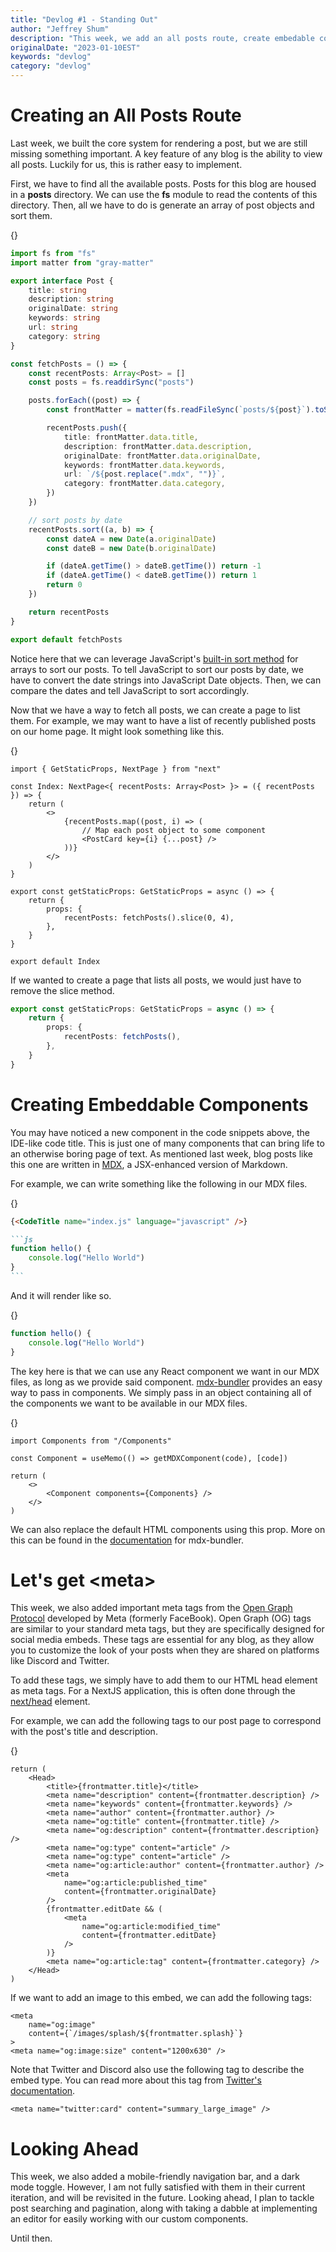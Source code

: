 ```yaml
---
title: "Devlog #1 - Standing Out"
author: "Jeffrey Shum"
description: "This week, we add an all posts route, create embedable components, and take a dive into meta tags."
originalDate: "2023-01-10EST"
keywords: "devlog"
category: "devlog"
---
```


# Creating an All Posts Route

Last week, we built the core system for rendering a post, but we are still missing something important.
A key feature of any blog is the ability to view all posts.
Luckily for us, this is rather easy to implement.

First, we have to find all the available posts.
Posts for this blog are housed in a **posts** directory.
We can use the **fs** module to read the contents of this directory.
Then, all we have to do is generate an array of post objects and sort them.

{<CodeTitle name="fetch_posts.ts" language="typescript" />}

```ts
import fs from "fs"
import matter from "gray-matter"

export interface Post {
	title: string
	description: string
	originalDate: string
	keywords: string
	url: string
	category: string
}

const fetchPosts = () => {
	const recentPosts: Array<Post> = []
	const posts = fs.readdirSync("posts")

	posts.forEach((post) => {
		const frontMatter = matter(fs.readFileSync(`posts/${post}`).toString())

		recentPosts.push({
			title: frontMatter.data.title,
			description: frontMatter.data.description,
			originalDate: frontMatter.data.originalDate,
			keywords: frontMatter.data.keywords,
			url: `/${post.replace(".mdx", "")}`,
			category: frontMatter.data.category,
		})
	})

	// sort posts by date
	recentPosts.sort((a, b) => {
		const dateA = new Date(a.originalDate)
		const dateB = new Date(b.originalDate)

		if (dateA.getTime() > dateB.getTime()) return -1
		if (dateA.getTime() < dateB.getTime()) return 1
		return 0
	})

	return recentPosts
}

export default fetchPosts
```

Notice here that we can leverage JavaScript's [built-in sort method](https://developer.mozilla.org/en-US/docs/Web/JavaScript/Reference/Global_Objects/Array/sort) for arrays to sort our posts.
To tell JavaScript to sort our posts by date, we have to convert the date strings into JavaScript Date objects.
Then, we can compare the dates and tell JavaScript to sort accordingly.

Now that we have a way to fetch all posts, we can create a page to list them.
For example, we may want to have a list of recently published posts on our home page.
It might look something like this.

{<CodeTitle name="index.tsx" language="react" />}

```tsx
import { GetStaticProps, NextPage } from "next"

const Index: NextPage<{ recentPosts: Array<Post> }> = ({ recentPosts }) => {
	return (
		<>
			{recentPosts.map((post, i) => (
				// Map each post object to some component
				<PostCard key={i} {...post} />
			))}
		</>
	)
}

export const getStaticProps: GetStaticProps = async () => {
	return {
		props: {
			recentPosts: fetchPosts().slice(0, 4),
		},
	}
}

export default Index
```

If we wanted to create a page that lists all posts, we would just have to remove the slice method.

```ts
export const getStaticProps: GetStaticProps = async () => {
	return {
		props: {
			recentPosts: fetchPosts(),
		},
	}
}
```

# Creating Embeddable Components

You may have noticed a new component in the code snippets above, the IDE-like code title.
This is just one of many components that can bring life to an otherwise boring page of text.
As mentioned last week, blog posts like this one are written in [MDX](https://mdxjs.com/), a JSX-enhanced version of Markdown.

For example, we can write something like the following in our MDX files.

{<CodeTitle name="post.mdx" language="mdx" />}

````md
{<CodeTitle name="index.js" language="javascript" />}

```js
function hello() {
	console.log("Hello World")
}
```
````

And it will render like so.

{<CodeTitle name="index.js" language="javascript" />}

```js
function hello() {
	console.log("Hello World")
}
```

The key here is that we can use any React component we want in our MDX files, as long as we provide said component.
[mdx-bundler](https://github.com/kentcdodds/mdx-bundler) provides an easy way to pass in components.
We simply pass in an object containing all of the components we want to be available in our MDX files.

{<CodeTitle name="post.tsx" language="react" />}

```tsx
import Components from "/Components"

const Component = useMemo(() => getMDXComponent(code), [code])

return (
	<>
		<Component components={Components} />
	</>
)
```

We can also replace the default HTML components using this prop. More on this can be found in the [documentation](https://github.com/kentcdodds/mdx-bundler#component-substitution) for mdx-bundler.

# Let's get \<meta\>

This week, we also added important meta tags from the [Open Graph Protocol](https://ogp.me/) developed by Meta (formerly FaceBook).
Open Graph (OG) tags are similar to your standard meta tags, but they are specifically designed for social media embeds.
These tags are essential for any blog, as they allow you to customize the look of your posts when they are shared on platforms like Discord and Twitter.

To add these tags, we simply have to add them to our HTML head element as meta tags.
For a NextJS application, this is often done through the [next/head](https://nextjs.org/docs/api-reference/next/head) element.

For example, we can add the following tags to our post page to correspond with the post's title and description.

{<CodeTitle name="[post].tsx" language="react" />}

```tsx
return (
	<Head>
		<title>{frontmatter.title}</title>
		<meta name="description" content={frontmatter.description} />
		<meta name="keywords" content={frontmatter.keywords} />
		<meta name="author" content={frontmatter.author} />
		<meta name="og:title" content={frontmatter.title} />
		<meta name="og:description" content={frontmatter.description} />
		<meta name="og:type" content="article" />
		<meta name="og:type" content="article" />
		<meta name="og:article:author" content={frontmatter.author} />
		<meta
			name="og:article:published_time"
			content={frontmatter.originalDate}
		/>
		{frontmatter.editDate && (
			<meta
				name="og:article:modified_time"
				content={frontmatter.editDate}
			/>
		)}
		<meta name="og:article:tag" content={frontmatter.category} />
	</Head>
)
```

If we want to add an image to this embed, we can add the following tags:

```tsx
<meta
	name="og:image"
	content={`/images/splash/${frontmatter.splash}`}
>
<meta name="og:image:size" content="1200x630" />
```

Note that Twitter and Discord also use the following tag to describe the embed type.
You can read more about this tag from [Twitter's documentation](https://developer.twitter.com/en/docs/twitter-for-websites/cards/overview/abouts-cards).

```tsx
<meta name="twitter:card" content="summary_large_image" />
```

# Looking Ahead

This week, we also added a mobile-friendly navigation bar, and a dark mode toggle.
However, I am not fully satisfied with them in their current iteration, and will be revisited in the future.
Looking ahead, I plan to tackle post searching and pagination, along with taking a dabble at implementing an editor for easily working with our custom components.

Until then.
